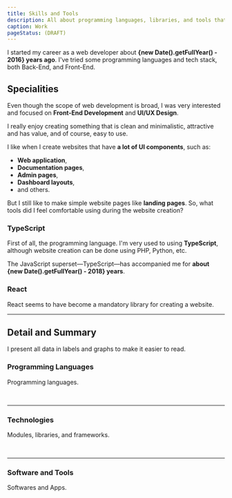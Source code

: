 ```yaml
---
title: Skills and Tools
description: All about programming languages, libraries, and tools that I've ever used.
caption: Work
pageStatus: (DRAFT)
---
```



I started my career as a web developer about **{new Date().getFullYear() - 2016} years ago**. I've tried some programming languages and tech stack, both Back-End, and Front-End.

## Specialities

Even though the scope of web development is broad, I was very interested and focused on **Front-End Development** and **UI/UX Design**.

I really enjoy creating something that is clean and minimalistic, attractive and has value, and of course, easy to use.

I like when I create websites that have **a lot of UI components**, such as:

- **Web application**,
- **Documentation pages**,
- **Admin pages**,
- **Dashboard layouts**,
- and others.

But I still like to make simple website pages like **landing pages**. So, what tools did I feel comfortable using during the website creation?

### TypeScript

First of all, the programming language. I'm very used to using **TypeScript**, although website creation can be done using PHP, Python, etc.

The JavaScript superset—TypeScript—has accompanied me for **about {new Date().getFullYear() - 2018} years**.

### React

React seems to have become a mandatory library for creating a website.

---

## Detail and Summary

I present all data in labels and graphs to make it easier to read.

### Programming Languages

Programming languages.

<br />
<VStack spacing={12}>
  <Labels
    title="FE related"
    items={[
      { title: 'TypeScript', indicator: 100 },
      { title: 'JavaScript', indicator: 100 },
      { title: 'HTML', indicator: 100 },
      { title: 'CSS/SCSS', indicator: 100 },
    ]}
  />
  <Labels
    title="BE related"
    items={[
      { title: 'PHP', indicator: 25 },
      { title: 'SQL', indicator: 25 },
    ]}
  />
</VStack>

---

### Technologies

Modules, libraries, and frameworks.

<br />
<VStack spacing={12}>
  <Labels
    title="UI related"
    items={[
      { title: 'Tailwind CSS', indicator: 100 },
      { title: 'Material UI', indicator: 75 },
      { title: 'Chakra UI', indicator: 50 },
      { title: 'Bootstrap', indicator: 25 },
      { title: 'Zurb Foundation', indicator: 50 },
    ]}
  />
  <Labels
    title="FE related"
    items={[
      { title: 'React', indicator: 100 },
      { title: 'Next.js', indicator: 50 },
      { title: 'Framer Motion', indicator: 50 },
      { title: 'Storybook', indicator: 50 },
      { title: 'Framework7', indicator: 50 },
      { title: 'Redux', indicator: 25 },
      { title: 'Webpack', indicator: 25 },
      { title: 'Gulp', indicator: 25 },
      { title: 'Backbone.js', indicator: 25 },
      { title: 'Marionette.js', indicator: 25 },
      { title: 'WordPress', indicator: 25 },
    ]}
  />
  <Labels
    title="BE related"
    items={[
      { title: 'Express', indicator: 25 },
      { title: 'Redis', indicator: 25 },
      { title: 'MongoDB', indicator: 25 },
    ]}
  />
</VStack>

---

### Software and Tools

Softwares and Apps.

<br />
<VStack spacing={12}>
  <Labels
    title="Coder related"
    items={[
      { title: 'VS Code', indicator: 100 },
      { title: 'Node.js', indicator: 100 },
      { title: 'Git', indicator: 100 },
      { title: 'Sourcetree', indicator: 50 },
    ]}
  />
  <Labels
    title="Designer related"
    items={[
      { title: 'Figma', indicator: 100 },
      { title: 'Inkscape', indicator: 50 },
      { title: 'Photoshop', indicator: 25 },
    ]}
  />
</VStack>

